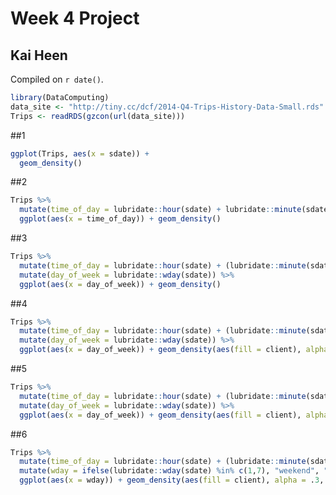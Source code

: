 # Week 4 Project

## Kai Heen

<!-- leave this material as is -->
Compiled on `r date()`.

```r
library(DataComputing)
data_site <- "http://tiny.cc/dcf/2014-Q4-Trips-History-Data-Small.rds"
Trips <- readRDS(gzcon(url(data_site)))
```

##1
```r
ggplot(Trips, aes(x = sdate)) +
  geom_density()
```




##2

```r
Trips %>%
  mutate(time_of_day = lubridate::hour(sdate) + lubridate::minute(sdate) / 60) %>%
  ggplot(aes(x = time_of_day)) + geom_density()
```



##3

```r
Trips %>%
  mutate(time_of_day = lubridate::hour(sdate) + (lubridate::minute(sdate) / 60)) %>% 
  mutate(day_of_week = lubridate::wday(sdate)) %>%
  ggplot(aes(x = day_of_week)) + geom_density()

```


##4
```r
Trips %>%
  mutate(time_of_day = lubridate::hour(sdate) + (lubridate::minute(sdate) / 60)) %>% 
  mutate(day_of_week = lubridate::wday(sdate)) %>%
  ggplot(aes(x = day_of_week)) + geom_density(aes(fill = client), alpha = .3) + facet_wrap(~ day_of_week)
```



##5
```r
Trips %>%
  mutate(time_of_day = lubridate::hour(sdate) + (lubridate::minute(sdate) / 60)) %>% 
  mutate(day_of_week = lubridate::wday(sdate)) %>%
  ggplot(aes(x = day_of_week)) + geom_density(aes(fill = client), alpha = .3, position = position_stack()) + facet_wrap(~ day_of_week)

```


##6
```r
Trips %>%
  mutate(time_of_day = lubridate::hour(sdate) + (lubridate::minute(sdate) / 60)) %>% 
  mutate(wday = ifelse(lubridate::wday(sdate) %in% c(1,7), "weekend", "weekday")) %>%
  ggplot(aes(x = wday)) + geom_density(aes(fill = client), alpha = .3, position = position_stack()) + facet_wrap(~ wday)
```

